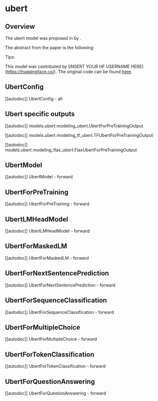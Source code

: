 <!--Copyright 2022 The HuggingFace Team. All rights reserved.

Licensed under the Apache License, Version 2.0 (the "License"); you may not use this file except in compliance with
the License. You may obtain a copy of the License at

http://www.apache.org/licenses/LICENSE-2.0

Unless required by applicable law or agreed to in writing, software distributed under the License is distributed on
an "AS IS" BASIS, WITHOUT WARRANTIES OR CONDITIONS OF ANY KIND, either express or implied. See the License for the
specific language governing permissions and limitations under the License.
-->

# ubert

## Overview

The ubert model was proposed in [<INSERT PAPER NAME HERE>](<INSERT PAPER LINK HERE>) by <INSERT AUTHORS HERE>.
<INSERT SHORT SUMMARY HERE>

The abstract from the paper is the following:

*<INSERT PAPER ABSTRACT HERE>*

Tips:

<INSERT TIPS ABOUT MODEL HERE>

This model was contributed by [INSERT YOUR HF USERNAME HERE](https://huggingface.co/<INSERT YOUR HF USERNAME HERE>).
The original code can be found [here](<INSERT LINK TO GITHUB REPO HERE>).


## UbertConfig

[[autodoc]] UbertConfig
    - all

## Ubert specific outputs

[[autodoc]] models.ubert.modeling_ubert.UbertForPreTrainingOutput

[[autodoc]] models.ubert.modeling_tf_ubert.TFUbertForPreTrainingOutput

[[autodoc]] models.ubert.modeling_flax_ubert.FlaxUbertForPreTrainingOutput

## UbertModel

[[autodoc]] UbertModel
    - forward

## UbertForPreTraining

[[autodoc]] UbertForPreTraining
    - forward

## UbertLMHeadModel

[[autodoc]] UbertLMHeadModel
    - forward

## UbertForMaskedLM

[[autodoc]] UbertForMaskedLM
    - forward

## UbertForNextSentencePrediction

[[autodoc]] UbertForNextSentencePrediction
    - forward

## UbertForSequenceClassification

[[autodoc]] UbertForSequenceClassification
    - forward

## UbertForMultipleChoice

[[autodoc]] UbertForMultipleChoice
    - forward

## UbertForTokenClassification

[[autodoc]] UbertForTokenClassification
    - forward

## UbertForQuestionAnswering

[[autodoc]] UbertForQuestionAnswering
    - forward
